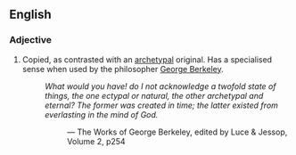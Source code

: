 ==English==

===Adjective===
{{infl|en|adjective}}

# Copied, as contrasted with an [[archetypal]] original. Has a specialised sense when used by the philosopher [[Wikipedia:George Berkeley|George Berkeley]].
#: ''What would you have! do I not acknowledge a twofold state of things, the one ectypal or natural, the other archetypal and eternal? The former was created in time; the latter existed from everlasting in the mind of God.''
#:: — The Works of George Berkeley, edited by Luce & Jessop, Volume 2, p254